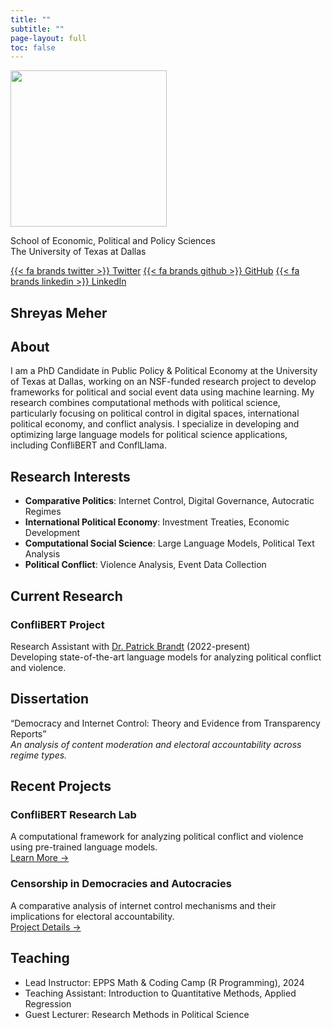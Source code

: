 ```yaml
---
title: ""
subtitle: ""
page-layout: full
toc: false
---
```


::: {.grid}
::: {.g-col-12 .g-col-md-4 .text-center}
![](headshot.jpg){.rounded-circle .img-fluid .mb-3 width="250px"}

School of Economic, Political and Policy Sciences  
The University of Texas at Dallas  

[{{< fa brands twitter >}} Twitter](https://twitter.com/onlinecape){.btn .btn-outline-dark .btn-sm .mb-1}
[{{< fa brands github >}} GitHub](https://github.com/shreyasmeher){.btn .btn-outline-dark .btn-sm .mb-1}
[{{< fa brands linkedin >}} LinkedIn](https://linkedin.com/in/shreyasmeher){.btn .btn-outline-dark .btn-sm .mb-1}
:::

::: {.g-col-12 .g-col-md-8}
# Shreyas Meher
## About

I am a PhD Candidate in Public Policy & Political Economy at the University of Texas at Dallas, working on an NSF-funded research project to develop frameworks for political and social event data using machine learning. My research combines computational methods with political science, particularly focusing on political control in digital spaces, international political economy, and conflict analysis. I specialize in developing and optimizing large language models for political science applications, including ConfliBERT and ConflLlama.

## Research Interests

- **Comparative Politics**: Internet Control, Digital Governance, Autocratic Regimes
- **International Political Economy**: Investment Treaties, Economic Development
- **Computational Social Science**: Large Language Models, Political Text Analysis
- **Political Conflict**: Violence Analysis, Event Data Collection

## Current Research

### ConfliBERT Project
Research Assistant with [Dr. Patrick Brandt](https://personal.utdallas.edu/~pxb054000/) (2022-present)  
Developing state-of-the-art language models for analyzing political conflict and violence.

## Dissertation
"Democracy and Internet Control: Theory and Evidence from Transparency Reports"  
*An analysis of content moderation and electoral accountability across regime types.*

:::

:::

::: {.page-columns .page-full}

## Recent Projects

::: {.grid}

::: {.g-col-12 .g-col-md-6}
### ConfliBERT Research Lab
A computational framework for analyzing political conflict and violence using pre-trained language models.  
[Learn More →](https://github.com/eventdata/ConfliBERT)
:::

::: {.g-col-12 .g-col-md-6}
### Censorship in Democracies and Autocracies
A comparative analysis of internet control mechanisms and their implications for electoral accountability.  
[Project Details →](research/dissertation-proposal-paper.pdf)
:::

:::

## Teaching

- Lead Instructor: EPPS Math & Coding Camp (R Programming), 2024
- Teaching Assistant: Introduction to Quantitative Methods, Applied Regression
- Guest Lecturer: Research Methods in Political Science

:::